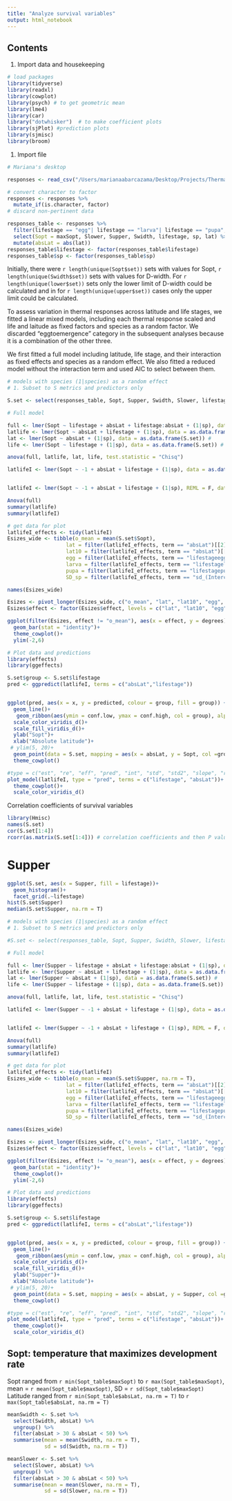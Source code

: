 ```yaml
---
title: "Analyze survival variables"
output: html_notebook
---
```

## Contents
1. Import data and housekeeping

```r
# load packages
library(tidyverse)
library(readxl)
library(cowplot)
library(psych) # to get geometric mean
library(lme4)
library(car)
library("dotwhisker")  # to make coefficient plots
library(sjPlot) #prediction plots
library(sjmisc)
library(broom)
```
1. Import file
```r
# Mariana's desktop

responses <- read_csv("/Users/marianaabarcazama/Desktop/Projects/ThermalPerformance/ThermalResponsesII.csv")

```


```r
# convert character to factor
responses <- responses %>%
  mutate_if(is.character, factor)
# discard non-pertinent data

responses_table <- responses %>% 
  filter(lifestage == "egg"| lifestage == "larva"| lifestage == "pupa", quality!= "inferred", quality != "combination", !is.na(maxSopt)) %>% 
  select(Sopt = maxSopt, Slower, Supper, Swidth, lifestage, sp, lat) %>% 
  mutate(absLat = abs(lat))
responses_table$lifestage <- factor(responses_table$lifestage)
responses_table$sp <- factor(responses_table$sp)

```


Initially, there were `r length(unique(Sopt$set))` sets with values for Sopt, `r length(unique(Swidth$set))` sets with values for D-width. For `r length(unique(lower$set))` sets only the lower limit of D-width could be calculated and in  for `r length(unique(upper$set))` cases only the upper limit could be calculated.

To assess variation in thermal responses across latitude and life stages, we fitted a linear mixed models, including each thermal response scaled and life and laitude as fixed factors and species as a random factor. We discarded "eggtoemergence" category in the subsequent analyses because it is a combination of the other three.

We first fitted a full model including latitude, life stage, and their interaction as fixed effects and species as a random effect. We also fitted a reduced model without the interaction term and used AIC to select between them. 


 
```r
# models with species (1|species) as a random effect
# 1. Subset to S metrics and predictors only

S.set <- select(responses_table, Sopt, Supper, Swidth, Slower, lifestage, absLat, sp)

# Full model

full <- lmer(Sopt ~ lifestage + absLat + lifestage:absLat + (1|sp), data = as.data.frame(S.set)) #
latlife <- lmer(Sopt ~ absLat + lifestage + (1|sp), data = as.data.frame(S.set)) #
lat <- lmer(Sopt ~ absLat + (1|sp), data = as.data.frame(S.set)) #
life <- lmer(Sopt ~ lifestage + (1|sp), data = as.data.frame(S.set)) #

anova(full, latlife, lat, life, test.statistic = "Chisq")

latlifeI <- lmer(Sopt ~ -1 + absLat + lifestage + (1|sp), data = as.data.frame(S.set)) #


latlifeI <- lmer(Sopt ~ -1 + absLat + lifestage + (1|sp), REML = F, data = as.data.frame(S.set)) #

Anova(full)
summary(latlife)
summary(latlifeI)
```
 
```r
# get data for plot
latlifeI_effects <- tidy(latlifeI)
Esizes_wide <- tibble(o_mean = mean(S.set$Sopt),
                   lat = filter(latlifeI_effects, term == "absLat")[[2]], 
                   lat10 = filter(latlifeI_effects, term == "absLat")[[2]]*10, 
                   egg = filter(latlifeI_effects, term == "lifestageegg")[[2]] - o_mean, 
                   larva = filter(latlifeI_effects, term == "lifestagelarva")[[2]] - o_mean, 
                   pupa = filter(latlifeI_effects, term == "lifestagepupa")[[2]] - o_mean, 
                   SD_sp = filter(latlifeI_effects, term == "sd_(Intercept).sp")[[2]])

names(Esizes_wide)

Esizes <- pivot_longer(Esizes_wide, c("o_mean", "lat", "lat10", "egg", "larva", "pupa", "SD_sp"), names_to = "effect", values_to = "degrees")
Esizes$effect <- factor(Esizes$effect, levels = c("lat", "lat10", "egg", "larva", "pupa", "SD_sp"))

ggplot(filter(Esizes, effect != "o_mean"), aes(x = effect, y = degrees))+
  geom_bar(stat = "identity")+
  theme_cowplot()+
  ylim(-2,6)


```
 
 
```r
# Plot data and predictions
library(effects)
library(ggeffects)

S.set$group <- S.set$lifestage
pred <- ggpredict(latlifeI, terms = c("absLat","lifestage"))


ggplot(pred, aes(x = x, y = predicted, colour = group, fill = group)) +
  geom_line()+
   geom_ribbon(aes(ymin = conf.low, ymax = conf.high, col = group), alpha = 0.1)+
  scale_color_viridis_d()+
  scale_fill_viridis_d()+
  ylab("Sopt")+
  xlab("Absolute latitude")+
 # ylim(5, 20)+
  geom_point(data = S.set, mapping = aes(x = absLat, y = Sopt, col =group ), alpha = 0.6)+
  theme_cowplot()


```
 
 
```r
#type = c("est", "re", "eff", "pred", "int", "std", "std2", "slope", "resid", "diag")
plot_model(latlifeI, type = "pred", terms = c("lifestage", "absLat"))+
  theme_cowplot()+
  scale_color_viridis_d()
```
 
Correlation coefficients of survival variables 
 
```r
library(Hmisc)
names(S.set)
cor(S.set[1:4])
rcorr(as.matrix(S.set[1:4])) # correlation coefficients and then P values
```

 
 
 
 
 
 
# Supper

```r
ggplot(S.set, aes(x = Supper, fill = lifestage))+
  geom_histogram()+
  facet_grid(.~lifestage)
hist(S.set$Supper)
median(S.set$Supper, na.rm = T)
```



```r
# models with species (1|species) as a random effect
# 1. Subset to S metrics and predictors only

#S.set <- select(responses_table, Sopt, Supper, Swidth, Slower, lifestage, absLat, sp)

# Full model

full <- lmer(Supper ~ lifestage + absLat + lifestage:absLat + (1|sp), data = as.data.frame(S.set)) #
latlife <- lmer(Supper ~ absLat + lifestage + (1|sp), data = as.data.frame(S.set)) #
lat <- lmer(Supper ~ absLat + (1|sp), data = as.data.frame(S.set)) #
life <- lmer(Supper ~ lifestage + (1|sp), data = as.data.frame(S.set)) #

anova(full, latlife, lat, life, test.statistic = "Chisq")

latlifeI <- lmer(Supper ~ -1 + absLat + lifestage + (1|sp), data = as.data.frame(S.set)) #


latlifeI <- lmer(Supper ~ -1 + absLat + lifestage + (1|sp), REML = F, data = as.data.frame(S.set)) #

Anova(full)
summary(latlife)
summary(latlifeI)
```
 
```r
# get data for plot
latlifeI_effects <- tidy(latlifeI)
Esizes_wide <- tibble(o_mean = mean(S.set$Supper, na.rm = T),
                   lat = filter(latlifeI_effects, term == "absLat")[[2]], 
                   lat10 = filter(latlifeI_effects, term == "absLat")[[2]]*10, 
                   egg = filter(latlifeI_effects, term == "lifestageegg")[[2]] - o_mean, 
                   larva = filter(latlifeI_effects, term == "lifestagelarva")[[2]] - o_mean, 
                   pupa = filter(latlifeI_effects, term == "lifestagepupa")[[2]] - o_mean, 
                   SD_sp = filter(latlifeI_effects, term == "sd_(Intercept).sp")[[2]] - o_mean)

names(Esizes_wide)

Esizes <- pivot_longer(Esizes_wide, c("o_mean", "lat", "lat10", "egg", "larva", "pupa", "SD_sp"), names_to = "effect", values_to = "degrees")
Esizes$effect <- factor(Esizes$effect, levels = c("lat", "lat10", "egg", "larva", "pupa", "SD_sp"))

ggplot(filter(Esizes, effect != "o_mean"), aes(x = effect, y = degrees))+
  geom_bar(stat = "identity")+
  theme_cowplot()+
  ylim(-2,6)


```
 
 
```r
# Plot data and predictions
library(effects)
library(ggeffects)

S.set$group <- S.set$lifestage
pred <- ggpredict(latlifeI, terms = c("absLat","lifestage"))


ggplot(pred, aes(x = x, y = predicted, colour = group, fill = group)) +
  geom_line()+
   geom_ribbon(aes(ymin = conf.low, ymax = conf.high, col = group), alpha = 0.1)+
  scale_color_viridis_d()+
  scale_fill_viridis_d()+
  ylab("Supper")+
  xlab("Absolute latitude")+
 # ylim(5, 20)+
  geom_point(data = S.set, mapping = aes(x = absLat, y = Supper, col =group ), alpha = 0.6)+
  theme_cowplot()


```
 
 
```r
#type = c("est", "re", "eff", "pred", "int", "std", "std2", "slope", "resid", "diag")
plot_model(latlifeI, type = "pred", terms = c("lifestage", "absLat"))+
  theme_cowplot()+
  scale_color_viridis_d()
```
 

 
 








## Sopt: temperature that maximizes development rate
Sopt ranged from `r min(Sopt_table$maxSopt)` to `r max(Sopt_table$maxSopt)`, mean =  `r mean(Sopt_table$maxSopt)`, SD = `r sd(Sopt_table$maxSopt)`
Latitude ranged from `r min(Sopt_table$absLat, na.rm = T)` to `r max(Sopt_table$absLat, na.rm = T)`

```r
meanSwidth <- S.set %>% 
  select(Swidth, absLat) %>% 
  ungroup() %>% 
  filter(absLat > 30 & absLat < 50) %>% 
  summarise(mean = mean(Swidth, na.rm = T), 
            sd = sd(Swidth, na.rm = T))
```


```r
meanSlower <- S.set %>% 
  select(Slower, absLat) %>% 
  ungroup() %>% 
  filter(absLat > 30 & absLat < 50) %>% 
  summarise(mean = mean(Slower, na.rm = T), 
            sd = sd(Slower, na.rm = T))
```
